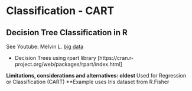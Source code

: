 # Classification - CART

## Decision Tree Classification in R

See Youtube: Melvin L. [big data](https://youtu.be/JFJIQ0_2ijg)

* Decision Trees using rpart library [https://cran.r-project.org/web/packages/rpart/index.html]

**Limitations, considerations and alternatives: oldest
**Used for Regression or Classification (CART)
**Example uses Iris dataset from R.Fisher
